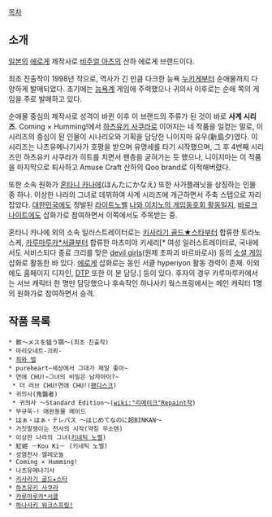 [[목차]]
== 소개 ==
[[일본]]의 [[에로게]] 제작사로 [[비주얼 아츠]]의 산하 에로게 브랜드이다.

최초 진출작이 1998년 작으로, 역사가 긴 만큼 다크한 능욕 [[누키게]]부터 순애물까지 다양하게 발매되었다. 초기에는 [[능욕]]계 게임에 주력했으나 귀의사 이후로는 순애 쪽의 게임을 주로 발매하고 있다.

순애물 중심의 제작사로 성격이 바뀐 이후 이 브랜드의 주류가 된 것이 바로 '''사계 시리즈'''. Coming × Humming!에서 [[하츠유키 사쿠라]]로 이어지는 네 작품을 일컫는 말로, 이 시리즈의 중심이 된 인물이 시나리오와 기획을 담당한 니이지마 유우(新島夕)였다. 이 시리즈는 나츠유메나기사가 호평을 받으며 유명세를 타기 시작했으며, 그 후 4번째 시리즈인 하츠유키 사쿠라가 히트를 치면서 팬층을 굳혀가는 듯 했으나, 니이지마는 이 작품을 마지막으로 퇴사하고 Amuse Craft 산하의 Qoo brand로 이적해버렸다.

또한 소속 원화가 [[혼타니 카나에]](ほんたにかなえ) 또한 사가플래닛을 상징하는 인물 중 하나. 이상한 나라의 그녀로 데뷔하여 사계 시리즈에 개근하면서 주축 스탭으로 자리잡았다. [[대한민국]]에도 정발된 [[라이트노벨]] [[나와 이치노의 게임동호회 활동일지]], [[바로크 나이트]]에도 삽화가로 참여하면서 이쪽에서도 주목받는 중.

혼타니 카나에 외의 소속 일러스트레이터로는  [[키사라기 골드★스타]]부터 합류한 토라노스케, [[카루마루카*서클]]부터 합류한 마츠미야 키세리[* 여성 일러스트레이터로, 국내에서도 서비스되다 종료 크리를 맞은 [[devil girls]](원제 초파괴 바르바로사) 등의 [[소셜 게임]] 삽화로 활동한 바 있다. [[에로게]] 삽화로는 동인 서클 hyperiyon 활동 경력이 존재. 이외에도 홈페이지 디자인, [[DTP]] 또한 이 분 담당.] 등이 있다. 후자의 경우 카루마루카에서는 서브 캐릭터 한 명만 담당했으나 후속작인 하나사키 웍스프링에서는 메인 캐릭터 1명의 원화가로 참여하면서 승격.

== 작품 목록 ==
 * 骸～メスを狙う顎～(최초 진출작)
 * 마리오네트-괴뢰-
 * [[죄와 벌]]
 * pureheart~세상에서 그대가 제일 좋아~
 * 연애 CHU!~그녀의 비밀은 남자아이?~ 
  * 더 러브 CHU!연애 CHU!([[팬디스크]])
 * 귀의사(鬼醫者)
  * 귀의사 ～Standard Edition～([[wiki:"리메이크"Repaint]]작)
 * 무규욱-! 애완동물 메이드
 * はぁ・はぁ・テレパス ～はじめてなのに超BINKAN～
 * 거짓말쟁이는 천사의 시작(약칭 우소텐)
 * 이상한 나라의 그녀([[키네틱 노벨]])
 * 紅姫 －Kou Ki－ (키네틱 노벨)
 * 성염천사 엘레오놀
 * Coming × Humming!
 * 나츠유메나기사
 * [[키사라기 골드★스타]]
 * [[하츠유키 사쿠라]]
 * [[카루마루카*서클]]
 * [[하나사키 워크스프링!]]
